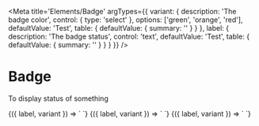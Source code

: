 
<Meta
  title='Elements/Badge'
  argTypes={{
    variant: {
      description: 'The badge color',
      control: { type: 'select' },
      options: ['green', 'orange', 'red'],
      defaultValue: 'Test',
      table: { defaultValue: { summary: '' } }
    },
    label: {
      description: 'The badge status',
      control: 'text',
      defaultValue: 'Test',
      table: { defaultValue: { summary: '' } }
    }
  }}
/>

# Badge

<!-- Placeholder text -->

To display status of something

<Canvas>
  <Story
    name='green'
    args={{
      variant: 'green'
    }}
  >
    {({ label, variant }) => `
      <v-badge
        variant='${variant}'
        label='${label}'
      />
    `}
  </Story>
</Canvas>

<Canvas>
  <Story
    name='orange'
    args={{ variant: 'orange' }}
  >
    {({ label, variant }) => `
      <v-badge
        variant='${variant}'
        label='${label}'
      />
    `}
  </Story>
</Canvas>

<Canvas>
  <Story
    name='red'
    args={{ variant: 'red' }}
  >
    {({ label, variant }) => `
      <v-badge
        variant='${variant}'
        label='${label}'
      />
    `}
  </Story>
</Canvas>
